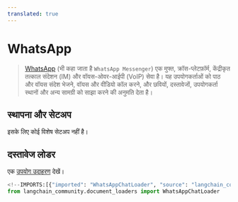 ```yaml
---
translated: true
---
```


# WhatsApp

>[WhatsApp](https://www.whatsapp.com/) (भी कहा जाता है `WhatsApp Messenger`) एक मुफ्त, क्रॉस-प्लेटफ़ॉर्म, केंद्रीकृत तत्काल संदेशन (IM) और वॉयस-ओवर-आईपी (VoIP) सेवा है। यह उपयोगकर्ताओं को पाठ और वॉयस संदेश भेजने, वॉयस और वीडियो कॉल करने, और छवियों, दस्तावेजों, उपयोगकर्ता स्थानों और अन्य सामग्री को साझा करने की अनुमति देता है।

## स्थापना और सेटअप

इसके लिए कोई विशेष सेटअप नहीं है।

## दस्तावेज लोडर

एक [उपयोग उदाहरण](/docs/integrations/document_loaders/whatsapp_chat) देखें।

```python
<!--IMPORTS:[{"imported": "WhatsAppChatLoader", "source": "langchain_community.document_loaders", "docs": "https://api.python.langchain.com/en/latest/document_loaders/langchain_community.document_loaders.whatsapp_chat.WhatsAppChatLoader.html", "title": "WhatsApp"}]-->
from langchain_community.document_loaders import WhatsAppChatLoader
```
